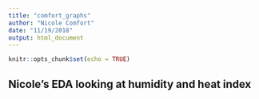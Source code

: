 ```yaml
---
title: "comfort_graphs"
author: "Nicole Comfort"
date: "11/19/2018"
output: html_document
---
```


```r
knitr::opts_chunk$set(echo = TRUE)
```

## Nicole's EDA looking at humidity and heat index

```r

```

